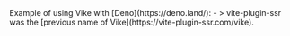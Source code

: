 
<CommunityNote />
Example of using Vike with [Deno](https://deno.land/):
 - <Example timestamp="2023.04" repo="brillout/vps-deno" />
   > vite-plugin-ssr was the [previous name of Vike](https://vite-plugin-ssr.com/vike).
